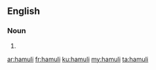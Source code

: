 ==English==

===Noun===
{{head|en}}

# {{plural of|hamulus}}

[[ar:hamuli]]
[[fr:hamuli]]
[[ku:hamuli]]
[[my:hamuli]]
[[ta:hamuli]]